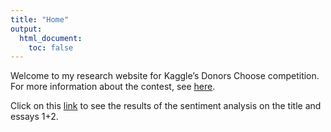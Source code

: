 ```yaml
---
title: "Home"
output:
  html_document:
    toc: false
---
```


Welcome to my research website for Kaggle's Donors Choose competition. For more information about the contest, see [here](https://www.kaggle.com/c/donorschoose-application-screening). 

Click on this [link](Intro_to_sentiment_analysis.html) to see the results of the sentiment analysis on the title and essays 1+2. 
